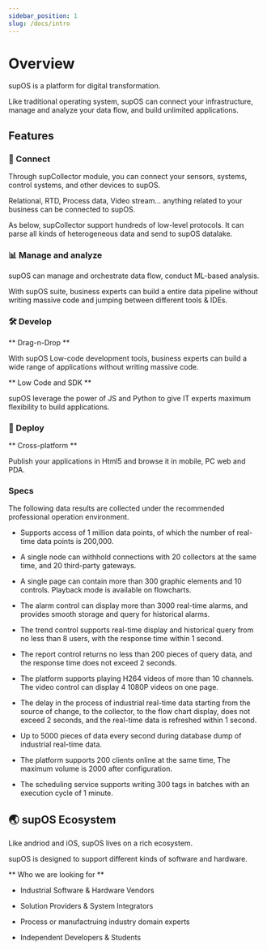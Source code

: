 ```yaml
---
sidebar_position: 1
slug: /docs/intro
---
```


# Overview

supOS is a platform for digital transformation.

Like traditional operating system, supOS can connect your infrastructure, manage and analyze your data flow, and build unlimited applications.


## Features

### 🔌 Connect

Through supCollector module, you can connect your sensors, systems, control systems, and other devices to supOS.

Relational, RTD, Process data, Video stream... anything related to your business can be connected to supOS.

As below, supCollector support hundreds of low-level protocols. It can parse all kinds of heterogeneous data and send to supOS datalake.

### 📊 Manage and analyze

supOS can manage and orchestrate data flow, conduct ML-based analysis.

With supOS suite, business experts can build a entire data pipeline without writing massive code and jumping between different tools & IDEs.

### 🛠 Develop

** Drag-n-Drop **

With supOS Low-code development tools, business experts can build a wide range of applications without writing massive code.

** Low Code and SDK **

supOS leverage the power of JS and Python to give IT experts maximum flexibility to build applications.

### 📲 Deploy

** Cross-platform **

Publish your applications in Html5 and browse it in mobile, PC web and PDA.

### Specs

The following data results are collected under the recommended professional operation environment.

- Supports access of 1 million data points, of which the number of real-time data points is 200,000.

- A single node can withhold connections with 20 collectors at the same time, and 20 third-party gateways.

- A single page can contain more than 300 graphic elements and 10 controls. Playback mode is available on flowcharts.

- The alarm control can display more than 3000 real-time alarms, and provides smooth storage and query for historical alarms.

- The trend control supports real-time display and historical query from no less than 8 users, with the response time within 1 second.

- The report control returns no less than 200 pieces of query data, and the response time does not exceed 2 seconds.

- The platform supports playing H264 videos of more than 10 channels. The video control can display 4 1080P videos on one page.

- The delay in the process of industrial real-time data starting from the source of change, to the collector, to the flow chart display, does not exceed 2 seconds, and the real-time data is refreshed within 1 second.

- Up to 5000 pieces of data every second during database dump of industrial real-time data.

- The platform supports 200 clients online at the same time, The maximum volume is 2000 after configuration.

- The scheduling service supports writing 300 tags in batches with an execution cycle of 1 minute.

## 🌏 supOS Ecosystem

Like andriod and iOS, supOS lives on a rich ecosystem.

supOS is designed to support different kinds of software and hardware.

** Who we are looking for **

- Industrial Software & Hardware Vendors

- Solution Providers & System Integrators

- Process or manufactruing industry domain experts

- Independent Developers & Students
